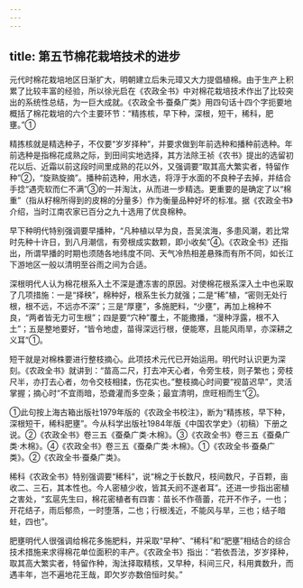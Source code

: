 ```yaml
---
---
---
```

title: 第五节棉花栽培技术的进步
---



元代时棉花栽培地区日渐扩大，明朝建立后朱元璋又大力提倡植棉。由于生产上积累了比较丰富的经验，所以徐光启在《农政全书》中对棉花栽培技术作出了比较突出的系统性总结，为一巨大成就。《农政全书·蚕桑广类》用四句话十四个字扼要地概括了棉花栽培的六个主要环节：“精拣核，早下种，深根，短干，稀科，肥壅。”①

精拣核就是精选种子，不仅要“岁岁择种”，并要求做到年前选种和播种前选种。年前选种是指棉花成熟之际，到田间实地选择，其方法除王祯《农书》提出的选留初花以后、近霜以前这段时间里成熟的花以外，又强调要“取其高大繁实者，特留作种”②，“旋熟旋摘”。播种前选种，用水选，将浮于水面的不良种子去掉，并结合手捻“遇壳软而仁不满”③的一并淘汰，从而进一步精选。更重要的是确定了以“棉重”（指从籽棉所得到的皮棉的分量多）作为衡量品种好坏的标准。据《农政全书》介绍，当时江南农家已百分之九十选用了优良棉种。

早下种明代特别强调要早播种，“凡种植以早为良，吾吴滨海，多患风潮，若比常时先种十许日，到八月潮信，有旁根成实数颗，即小收矣”④。《农政全书》还指出，所谓早播的时期也须随各地纬度不同、天气冷热相差悬殊而有所不同，如长江下游地区一般以清明至谷雨之间为合适。

深根明代人认为棉花根系入土不深是遭冻害的原因。对使棉花根系深入土中也采取了几项措施：一是“择秧”，棉种好，根系生长力就强；二是“稀”植，“密则无处行根，根不远，不远亦不深”；三是“厚壅”，多施肥料，“少壅”，再加上棉种不良，“两者皆无力可生根”；四是要“穴种”覆土，不能撒播，“漫种浮露，根不入土”；五是整地要好，“皆令地虚，苗得深远行根，便能寒，且能风雨旱，亦深耕之义耳”①。

短干就是对棉株要进行整枝摘心。此项技术元代已开始运用。明代时认识更为深刻。《农政全书》就讲到：“苗高二尺，打去冲天心者，令旁生枝，则子繁也；旁枝尺半，亦打去心者，勿令交枝相揉，伤花实也。”整枝摘心时间要“视苗迟早”，灵活掌握；摘心时“不宜雨暗，恐聋灌而多空条；最宜清明，庶旺相而生”②。

①此句按上海古箱出版社1979年版的《农政全书校注》，断为“精拣核，早下种，深根短干，稀科肥壅”。今从科学出版社1984年版《中国农学史》（初稿）下册之说。②《农政全书》卷三五《蚕桑广类·木棉》。③《农政全书》卷三五《蚕桑广类·木棉》。④《农政全书》卷三五《蚕桑广类·木棉》。①《农政全书·蚕桑广类》。②《农政全书·蚕桑广类》。

稀科《农政全书》特别强调要“稀科”，说“棉之于长数尺，枝间数尺，子百颗，亩收二、三石，其本性也。今人密植少收，皆其夭阏不遂者耳”。还进一步指出密植之害处，“玄扈先生曰，棉花密植者有四害：苗长不作蓓蕾，花开不作子，一也；开花结子，雨后郁烝，一时堕落，二也；行根浅近，不能风与旱，三也；结子暗蛀，四也”。

肥壅明代人很强调给棉花多施肥料，并采取“早种”、“稀科”和“肥壅”相结合的综合技术措施来求得棉花单位面积的丰产。《农政全书》指出：“若依吾法，岁岁择种，取其高大繁实者，特留作种，淘汰择取精核，又早种，科间三尺，科用粪数升，而遇丰年，岂不遍地花王哉，即欠岁亦数倍恒时矣。”